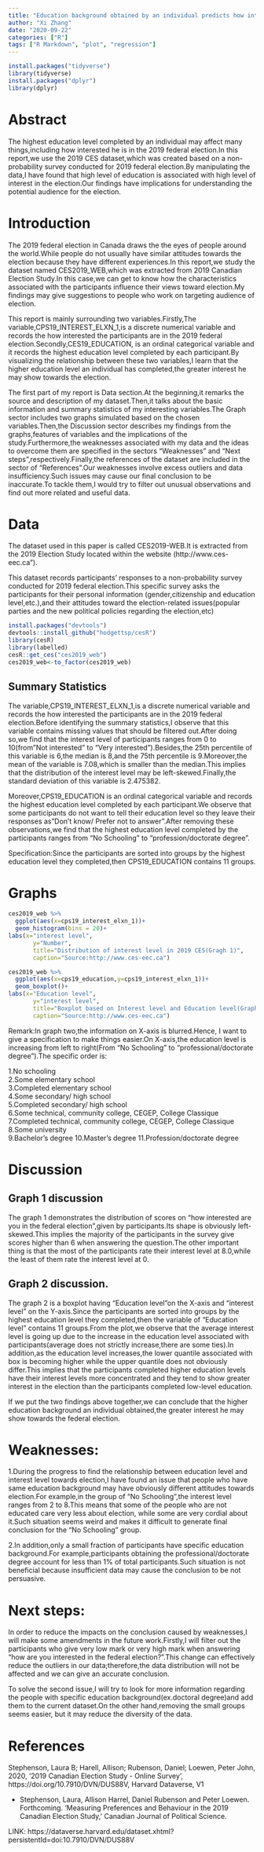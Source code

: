```yaml
---
title: "Education background obtained by an individual predicts how interested he is in the 2019 federal election"
author: "Xi Zhang"
date: "2020-09-22"
categories: ["R"]
tags: ["R Markdown", "plot", "regression"]
---
```


```r

install.packages("tidyverse")
library(tidyverse)
install.packages("dplyr")
library(dplyr)
```

# Abstract
The highest education level completed by an individual may affect many things,including how interested he is in the 2019 federal election.In this report,we use the 2019 CES dataset,which was created based on a non-probability survey conducted for 2019 federal election.By manipulating the data,I have found that high level of education is associated with high level of interest in the election.Our findings have implications for understanding the potential audience for the election.


# Introduction


The 2019 federal election in Canada draws the the eyes of people around the world.While people do not usually have similar attitudes towards the election because they have different experiences.In this report,we study the dataset named CES2019_WEB,which was extracted from 2019 Canadian Election Study.In this case,we can get to know how the characteristics associated with the participants influence their views toward election.My findings may give suggestions to people who work on targeting audience of election.

This report is mainly surrounding two variables.Firstly,The variable,CPS19_INTEREST_ELXN_1,is a discrete numerical variable and records the how interested the participants are in the 2019 federal election.Secondly,CES19_EDUCATION, is an ordinal categorical variable and it records the highest education level completed by each participant.By visualizing the relationship between these two variables,I learn that the higher education level an individual has completed,the greater interest he may show towards the election.

The first part of my report is Data section.At the beginning,it remarks the source and description of my dataset.Then,it talks about the basic information and summary statistics of my interesting variables.The Graph sector includes two graphs simulated based on the chosen variables.Then,the Discussion sector describes my findings from the graphs,features of variables and the implications of the study.Furthermore,the weaknesses associated with my data and the ideas to overcome them are specified in the sectors "Weaknesses" and "Next steps",respectively.Finally,the references of the dataset are included in the sector of "References".Our weaknesses involve excess outliers and data insufficiency.Such issues may cause our final conclusion to be inaccurate.To tackle them,I would try to filter out unusual observations and find out more related and useful data.


# Data

The dataset used in this paper is called CES2019-WEB.It is extracted from the 2019 Election Study located within the website (http://www.ces-eec.ca").

This dataset records participants' responses to a non-probability survey conducted for 2019 federal election.This specific survey asks the participants for their personal information (gender,citizenship and education level,etc.),and their attitudes toward the election-related issues(popular parties and the new political policies regarding the election,etc)

```r
install.packages("devtools")
devtools::install_github("hodgettsp/cesR")
library(cesR)
library(labelled)
cesR::get_ces("ces2019_web")
ces2019_web<-to_factor(ces2019_web)

```




## Summary Statistics

The variable,CPS19_INTEREST_ELXN_1,is a discrete numerical variable and records the how interested the participants are in the 2019 federal election.Before identifying the summary statistics,I observe that this variable contains missing values that should be filtered out.After doing so,we find that the interest level of participants ranges from 0 to 10(from"Not interested" to "Very interested").Besides,the 25th percentile of this variable is 6,the median is 8,and the 75th percentile is 9.Moreover,the mean of the variable is 7.08,which is smaller than the median.This implies that the distribution of the interest level may be left-skewed.Finally,the standard deviation of this variable is 2.475382.

Moreover,CPS19_EDUCATION is an ordinal categorical variable and records the highest education level completed by each participant.We observe that some participants do not want to tell their education level so they leave their responses as"Don't know/ Prefer not to answer".After removing these observations,we find that the highest education level completed by the participants ranges from "No Schooling" to "profession/doctorate degree".

Specification:Since the participants are sorted into groups by the highest education level they completed,then CPS19_EDUCATION contains 11 groups.




# Graphs

```r
ces2019_web %>%
  ggplot(aes(x=cps19_interest_elxn_1))+
  geom_histogram(bins = 20)+
labs(x="interest level",
       y="Number",
       title="Distribution of interest level in 2019 CES(Gragh 1)",
       caption="Source:http://www.ces-eec.ca")
```
```r
ces2019_web %>%
  ggplot(aes(x=cps19_education,y=cps19_interest_elxn_1))+
  geom_boxplot()+
labs(x="Education level",
       y="interest level",
       title="Boxplot based on Interest level and Education level(Graph 2)",
       caption="Source:http://www.ces-eec.ca")
```

Remark:In graph two,the information on X-axis is blurred.Hence, I want to give a specification to make things easier.On X-axis,the education level is increasing from left to right(From "No Schooling" to "professional/doctorate degree").The specific order is:

1.No schooling	
2.Some elementary school	
3.Completed elementary school	
4.Some secondary/ high school	
5.Completed secondary/ high school	
6.Some technical, community college, CEGEP, College Classique	
7.Completed technical, community college, CEGEP, College Classique	
8.Some university	
9.Bachelor's degree	
10.Master's degree
11.Profession/doctorate degree




# Discussion

## Graph 1 discussion

The graph 1 demonstrates the distribution of scores on "how interested are you in the federal election",given by participants.Its shape is obviously left-skewed.This implies the majority of the participants in the survey give scores higher than 6 when answering the question.The other important thing is that the most of the participants rate their interest level at 8.0,while the least of them rate the interest level at 0.

## Graph 2 discussion.

The graph 2 is a boxplot having "Education level"on the X-axis and "interest level" on the Y-axis.Since the participants are sorted into groups by the highest education level they completed,then the variable of "Education level" contains 11 groups.From the plot,we observe that the average interest level is going up due to the increase in the education level associated with participants(average does not strictly increase,there are some ties).In addition,as the education level increases,the lower quantile associated with box is becoming higher while the upper quantile does not obviously differ.This implies that the participants completed higher education levels have their interest levels more concentrated and they tend to show greater interest in the election than the participants completed low-level education.

If we put the two findings above together,we can conclude that the higher education background an individual obtained,the greater interest he may show towards the federal election.





# Weaknesses:
1.During the progress to find the relationship between education level and interest level towards election,I have found an issue that people who have same education background may have obviously different attitudes towards election.For example,in the group of "No Schooling",the interest level ranges from 2 to 8.This means that some of the people who are not educated care very less about election, while some are very cordial about it.Such situation seems weird and makes it difficult to generate final conclusion for the "No Schooling" group.

2.In addition,only a small fraction of participants have specific education background.For example,participants obtaining the professional/doctorate degree account for less than 1% of  total participants.Such situation is not beneficial because insufficient data may cause the conclusion to be not persuasive.

# Next steps:

In order to reduce the impacts on the conclusion caused by weaknesses,I will make some amendments in the future work.Firstly,I will filter out the participants who give very low mark or very high mark when answering "how are you interested in the federal election?".This change can effectively reduce the outliers in our data;therefore,the data distribution will not be affected and we can give an accurate conclusion.

To solve the second issue,I will try to look for more information regarding the people with specific education background(ex.doctoral degree)and add them to the current dataset.On the other hand,removing the small groups seems easier, but it may reduce the diversity of the data.


# References

Stephenson, Laura B; Harell, Allison; Rubenson, Daniel; Loewen, Peter John, 2020, '2019 Canadian Election Study - Online Survey', https://doi.org/10.7910/DVN/DUS88V, Harvard Dataverse, V1

- Stephenson, Laura, Allison Harrel, Daniel Rubenson and Peter Loewen. Forthcoming. 'Measuring Preferences and Behaviour in the 2019 Canadian Election Study,' Canadian Journal of Political Science.

LINK: https://dataverse.harvard.edu/dataset.xhtml?persistentId=doi:10.7910/DVN/DUS88V